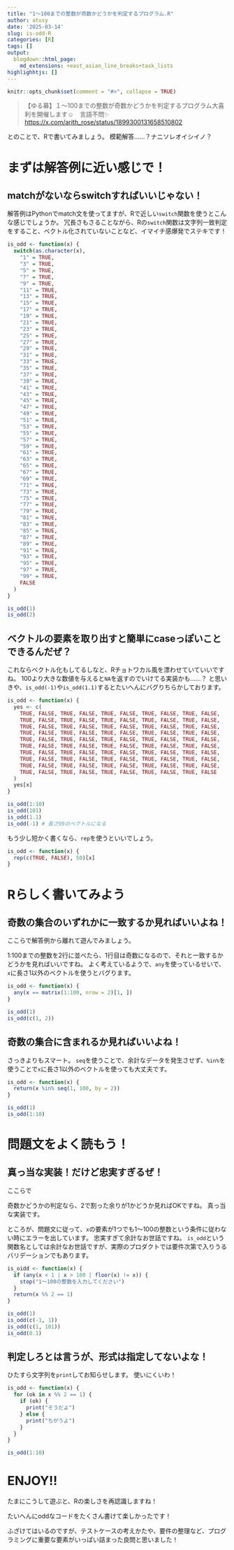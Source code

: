 ```yaml
---
title: "1～100までの整数が奇数かどうかを判定するプログラム.R"
author: atusy
date: '2025-03-14'
slug: is-odd-R
categories: [R]
tags: []
output:
  blogdown::html_page:
    md_extensions: +east_asian_line_breaks+task_lists
highlighhtjs: []
---
```


```r
knitr::opts_chunk$set(comment = "#>", collapse = TRUE)
```

> 【ゆる募】１～100までの整数が奇数かどうかを判定するプログラム大喜利を開催します☺　言語不問✨
> <https://x.com/arith_rose/status/1899300131658510802>

とのことで、Rで書いてみましょう。
模範解答……？ナニソレオイシイノ？


# まずは解答例に近い感じで！

## matchがないならswitchすればいいじゃない！

解答例はPythonでmatch文を使ってますが、Rで近しい`switch`関数を使うとこんな感じでしょうか。
冗長さもさることながら、Rの`switch`関数は文字列一致判定をすること、ベクトル化されていないことなど、イマイチ感爆発でステキです！

```r
is_odd <- function(x) {
  switch(as.character(x),
    "1" = TRUE,
    "3" = TRUE,
    "5" = TRUE,
    "7" = TRUE,
    "9" = TRUE,
    "11" = TRUE,
    "13" = TRUE,
    "15" = TRUE,
    "17" = TRUE,
    "19" = TRUE,
    "21" = TRUE,
    "23" = TRUE,
    "25" = TRUE,
    "27" = TRUE,
    "29" = TRUE,
    "31" = TRUE,
    "33" = TRUE,
    "35" = TRUE,
    "37" = TRUE,
    "39" = TRUE,
    "41" = TRUE,
    "43" = TRUE,
    "45" = TRUE,
    "47" = TRUE,
    "49" = TRUE,
    "51" = TRUE,
    "53" = TRUE,
    "55" = TRUE,
    "57" = TRUE,
    "59" = TRUE,
    "61" = TRUE,
    "63" = TRUE,
    "65" = TRUE,
    "67" = TRUE,
    "69" = TRUE,
    "71" = TRUE,
    "73" = TRUE,
    "75" = TRUE,
    "77" = TRUE,
    "79" = TRUE,
    "81" = TRUE,
    "83" = TRUE,
    "85" = TRUE,
    "87" = TRUE,
    "89" = TRUE,
    "91" = TRUE,
    "93" = TRUE,
    "95" = TRUE,
    "97" = TRUE,
    "99" = TRUE,
    FALSE
  )
}
```

```r
is_odd(1)
is_odd(2)
```

## ベクトルの要素を取り出すと簡単にcaseっぽいことできるんだぜ？

これならベクトル化もしてるしなと、Rチョトワカル風を漂わせていていいですね。
100より大きな数値を与えると`NA`を返すのでいけてる実装かも……？
と思いきや、`is_odd(-1)`や`is_odd(1.1)`するとたいへんにバグりちらかしております。

```r
is_odd <- function(x) {
  yes <- c(
    TRUE, FALSE, TRUE, FALSE, TRUE, FALSE, TRUE, FALSE, TRUE, FALSE,
    TRUE, FALSE, TRUE, FALSE, TRUE, FALSE, TRUE, FALSE, TRUE, FALSE,
    TRUE, FALSE, TRUE, FALSE, TRUE, FALSE, TRUE, FALSE, TRUE, FALSE,
    TRUE, FALSE, TRUE, FALSE, TRUE, FALSE, TRUE, FALSE, TRUE, FALSE,
    TRUE, FALSE, TRUE, FALSE, TRUE, FALSE, TRUE, FALSE, TRUE, FALSE,
    TRUE, FALSE, TRUE, FALSE, TRUE, FALSE, TRUE, FALSE, TRUE, FALSE,
    TRUE, FALSE, TRUE, FALSE, TRUE, FALSE, TRUE, FALSE, TRUE, FALSE,
    TRUE, FALSE, TRUE, FALSE, TRUE, FALSE, TRUE, FALSE, TRUE, FALSE,
    TRUE, FALSE, TRUE, FALSE, TRUE, FALSE, TRUE, FALSE, TRUE, FALSE,
    TRUE, FALSE, TRUE, FALSE, TRUE, FALSE, TRUE, FALSE, TRUE, FALSE
  )
  yes[x]
}
```

```r
is_odd(1:10)
is_odd(101)
is_odd(1.1)
is_odd(-1) # 長さ99のベクトルになる
```

もう少し短かく書くなら、`rep`を使うといいでしょう。

```r
is_odd <- function(x) {
  rep(c(TRUE, FALSE), 50)[x]
}
```

# Rらしく書いてみよう

## 奇数の集合のいずれかに一致するか見ればいいよね！

ここらで解答例から離れて遊んでみましょう。

1:100までの整数を2行に並べたら、1行目は奇数になるので、それと一致するかどうかを見ればいいですね。
よく考えているようで、`any`を使っているせいで、`x`に長さ1以外のベクトルを使うとバグります。

```r
is_odd <- function(x) {
  any(x == matrix(1:100, nrow = 2)[1, ])
}
```

```r
is_odd(1)
is_odd(c(1, 2))
```

## 奇数の集合に含まれるか見ればいいよね！

さっきよりもスマート。
`seq`を使うことで、余計なデータを発生させず、`%in%`を使うことで`x`に長さ1以外のベクトルを使っても大丈夫です。

```r
is_odd <- function(x) {
  return(x %in% seq(1, 100, by = 2))
}
```

```r
is_odd(1)
is_odd(1:10)
```

# 問題文をよく読もう！

## 真っ当な実装！だけど忠実すぎるぜ！

ここらで

奇数かどうかの判定なら、2で割った余りが1かどうか見ればOKですね。
真っ当な実装です。

ところが、問題文に従って、`x`の要素が1つでも1～100の整数という条件に従わない時にエラーを出しています。
忠実すぎて余計なお世話ですね。
`is_odd`という関数名としては余計なお世話ですが、実際のプロダクトでは要件次第で入りうるバリデーションでもあります。

```r
is_oidd <- function(x) {
  if (any(x < 1 | x > 100 | floor(x) != x)) {
    stop("1～100の整数を入力してください")
  }
  return(x %% 2 == 1)
}
```

```r
is_odd(1)
is_odd(c(-1, 1))
is_odd(c(1, 101))
is_odd(0.1)
```

## 判定しろとは言うが、形式は指定してないよな！

ひたすら文字列を`print`してお知らせします。
使いにくいわ！

```r
is_odd <- function(x) {
  for (ok in x %% 2 == 1) {
    if (ok) {
      print("そうだよ")
    } else {
      print("ちがうよ")
    }
  }
}
```

```r
is_odd(1:10)
```

# ENJOY!!

たまにこうして遊ぶと、Rの楽しさを再認識しますね！

たいへんにoddなコードをたくさん書けて楽しかったです！

ふざけてはいるのですが、テストケースの考えかたや、要件の整理など、プログラミングに重要な要素がいっぱい詰まった良問と思いました！
